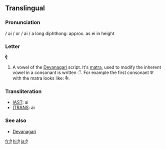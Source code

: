 ==Translingual==

===Pronunciation===
/ əi / or / ai / a long diphthong: approx. as ei in height 

===Letter===
'''ऐ'''

# A vowel of the [[Devanagari]] script.  It's [[matra]], used to modify the inherent vowel in a consonant is written &#x0948;.  For example the first consonant क with the matra looks like: कै.

===Transliteration===
*[[w:IAST|IAST]]: ai
*[[w:ITRANS|ITRANS]]: ai

===See also===
*[[w:Devanagari|Devanagari]]

[[fr:ऐ]]
[[hi:ऐ]]
[[ja:ऐ]]